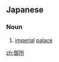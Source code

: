 ==Japanese==
{{ja-kanjitab|ご|しょ|yomi=on}}

===Noun===
{{ja-noun|ごしょ}}

# [[imperial]] [[palace]]

[[zh:御所]]